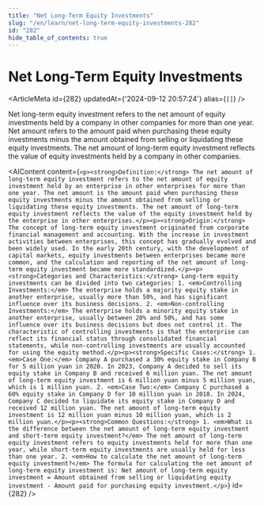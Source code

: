 ```yaml
---
title: "Net Long-Term Equity Investments"
slug: "/en/learn/net-long-term-equity-investments-282"
id: "282"
hide_table_of_contents: true
---
```



# Net Long-Term Equity Investments

<ArticleMeta id={282} updatedAt={'2024-09-12 20:57:24'} alias={`[]`} />
<div className='border-solid border-b border-t-0 my-4 border-[var(--ifm-color-gray-300)]' />

Net long-term equity investment refers to the net amount of equity investments held by a company in other companies for more than one year. Net amount refers to the amount paid when purchasing these equity investments minus the amount obtained from selling or liquidating these equity investments. The net amount of long-term equity investment reflects the value of equity investments held by a company in other companies.

<AIContent content={`<p><strong>Definition:</strong> The net amount of long-term equity investment refers to the net amount of equity investment held by an enterprise in other enterprises for more than one year. The net amount is the amount paid when purchasing these equity investments minus the amount obtained from selling or liquidating these equity investments. The net amount of long-term equity investment reflects the value of the equity investment held by the enterprise in other enterprises.</p><p><strong>Origin:</strong> The concept of long-term equity investment originated from corporate financial management and accounting. With the increase in investment activities between enterprises, this concept has gradually evolved and been widely used. In the early 20th century, with the development of capital markets, equity investments between enterprises became more common, and the calculation and reporting of the net amount of long-term equity investment became more standardized.</p><p><strong>Categories and Characteristics:</strong> Long-term equity investments can be divided into two categories: 1. <em>Controlling Investments:</em> The enterprise holds a majority equity stake in another enterprise, usually more than 50%, and has significant influence over its business decisions. 2. <em>Non-controlling Investments:</em> The enterprise holds a minority equity stake in another enterprise, usually between 20% and 50%, and has some influence over its business decisions but does not control it. The characteristic of controlling investments is that the enterprise can reflect its financial status through consolidated financial statements, while non-controlling investments are usually accounted for using the equity method.</p><p><strong>Specific Cases:</strong> 1. <em>Case One:</em> Company A purchased a 30% equity stake in Company B for 5 million yuan in 2020. In 2023, Company A decided to sell its equity stake in Company B and received 6 million yuan. The net amount of long-term equity investment is 6 million yuan minus 5 million yuan, which is 1 million yuan. 2. <em>Case Two:</em> Company C purchased a 60% equity stake in Company D for 10 million yuan in 2018. In 2024, Company C decided to liquidate its equity stake in Company D and received 12 million yuan. The net amount of long-term equity investment is 12 million yuan minus 10 million yuan, which is 2 million yuan.</p><p><strong>Common Questions:</strong> 1. <em>What is the difference between the net amount of long-term equity investment and short-term equity investment?</em> The net amount of long-term equity investment refers to equity investments held for more than one year, while short-term equity investments are usually held for less than one year. 2. <em>How to calculate the net amount of long-term equity investment?</em> The formula for calculating the net amount of long-term equity investment is: Net amount of long-term equity investment = Amount obtained from selling or liquidating equity investment - Amount paid for purchasing equity investment.</p>`} id={282} />
